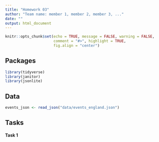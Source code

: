 ```yaml
---
title: "Homework 03"
author: "Team name: member 1, member 2, member 3, ..."
date: ""
output: html_document
---
```


```r
knitr::opts_chunk$set(echo = TRUE, message = FALSE, warning = FALSE,
                      comment = "#>", highlight = TRUE,
                      fig.align = "center")
```

## Packages

```r
library(tidyverse)
library(janitor)
library(jsonlite)
```

## Data

```r
events_json <- read_json("data/events_england.json")
```

## Tasks

#### Task 1

```r

```


